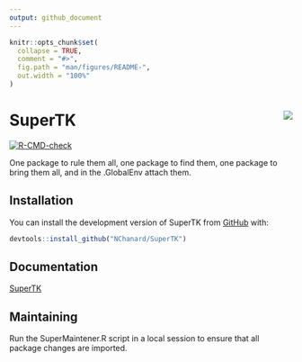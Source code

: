 ```yaml
---
output: github_document
---
```


<!-- README.md is generated from README.Rmd. Please edit that file -->

```r
knitr::opts_chunk$set(
  collapse = TRUE,
  comment = "#>",
  fig.path = "man/figures/README-",
  out.width = "100%"
)
```

# SuperTK <a href='https://nchanard.github.io/SuperTK/'><img src='man/figures/logo.png' align="right" /></a>

<!-- badges: start -->
[![R-CMD-check](https://github.com/NChanard/SuperTK/actions/workflows/R-CMD-check.yaml/badge.svg)](https://github.com/NChanard/SuperTK/actions/workflows/R-CMD-check.yaml)
<!-- badges: end -->

One package to rule them all, one package to find them, one package to bring them all, and in the .GlobalEnv attach them.

## Installation

You can install the development version of SuperTK from
[GitHub](https://github.com/) with:

``` r
devtools::install_github("NChanard/SuperTK")
```

## Documentation

[SuperTK](https://nchanard.github.io/SuperTK/)

## Maintaining

Run the SuperMaintener.R script in a local session to ensure that all package changes are imported.